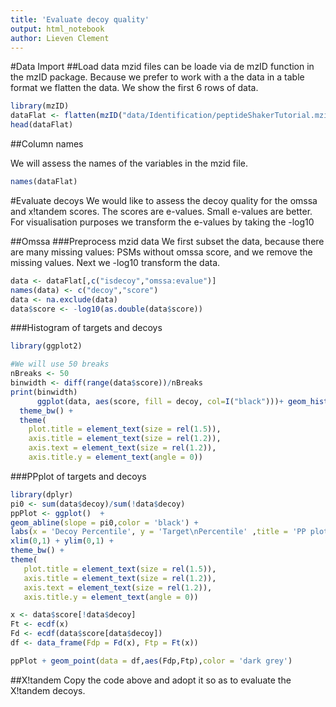 ---
title: 'Evaluate decoy quality'
output: html_notebook
author: Lieven Clement
---

#Data Import
##Load data
mzid files can be loade via de mzID function in the mzID package.
Because we prefer to work with a the data in a table format we flatten the data.
We show the first 6 rows of data.

```{r}
library(mzID)
dataFlat <- flatten(mzID("data/Identification/peptideShakerTutorial.mzid"))
head(dataFlat)
```

##Column names

We will assess the names of the variables in the mzid file.

```{r}
names(dataFlat)
```

#Evaluate decoys
We would like to assess the decoy quality for the omssa and x!tandem scores.
The scores are e-values.
Small e-values are better.
For visualisation purposes we transform the e-values by taking the -log10

##Omssa
###Preprocess mzid data
We first subset the data, because there are many missing values: PSMs without omssa score, and we remove the missing values.
Next we -log10 transform the data.

```{r}
data <- dataFlat[,c("isdecoy","omssa:evalue")]
names(data) <- c("decoy","score")
data <- na.exclude(data)
data$score <- -log10(as.double(data$score))
```

###Histogram of targets and decoys
```{r}
library(ggplot2)

#We will use 50 breaks
nBreaks <- 50
binwidth <- diff(range(data$score))/nBreaks
print(binwidth)
      ggplot(data, aes(score, fill = decoy, col=I("black")))+ geom_histogram(alpha = 0.5, binwidth=binwidth, position = 'identity') +  labs(x = 'Score', y = 'Counts' ,title = 'Histogram of targets and decoys') +
  theme_bw() +
  theme(
    plot.title = element_text(size = rel(1.5)),
    axis.title = element_text(size = rel(1.2)),
    axis.text = element_text(size = rel(1.2)),
    axis.title.y = element_text(angle = 0))
```

###PPplot of targets and decoys

```{r}
library(dplyr)
pi0 <- sum(data$decoy)/sum(!data$decoy)
ppPlot <- ggplot()  +
geom_abline(slope = pi0,color = 'black') +
labs(x = 'Decoy Percentile', y = 'Target\nPercentile' ,title = 'PP plot of target PSMs') +
xlim(0,1) + ylim(0,1) +
theme_bw() +
theme(
   plot.title = element_text(size = rel(1.5)),
   axis.title = element_text(size = rel(1.2)),
   axis.text = element_text(size = rel(1.2)),
   axis.title.y = element_text(angle = 0))

x <- data$score[!data$decoy]
Ft <- ecdf(x)
Fd <- ecdf(data$score[data$decoy])
df <- data_frame(Fdp = Fd(x), Ftp = Ft(x))

ppPlot + geom_point(data = df,aes(Fdp,Ftp),color = 'dark grey')
```

 ##X!tandem
 Copy the code above and adopt it so as to evaluate the X!tandem decoys.
